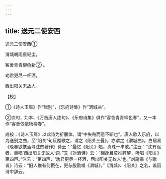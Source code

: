 ```yaml
---
---
---
```

title: 送元二使安西
---



送元二使安西①


渭城朝雨裛轻尘，

客舍青青柳色新② 。

劝君更尽一杯酒，

西出阳关无故人。

【校】

①《诗人玉屑》作“赠别”，《乐府诗集》作“渭城曲”。

②次句，刘本、《万首唐人绝句》、《乐府诗集》俱作“客舍青青柳色春”，又一本作“客舍依依杨柳春”。

成按：《诗人玉屑》以此诗为折腰体，谓“中失粘而意不断也”。唐人歌入乐府，以为送别之曲，至“阳关”句反覆歌之，谓之《阳关三叠》，亦谓之《渭城曲》。白居易《晚春欲携酒寻沈四著作》诗云：“最忆《阳关》唱，真珠一串歌。”注云：“沈有讴者，善唱‘西出阳关无故人’词。”又《对酒诗》云：“相逢且莫推辞醉，听唱《阳关》第四声。”注云：“第四声，‘劝君更尽一杯酒，西出阳关无故人’也。”刘禹锡《与歌者》诗云：“旧人惟有何戡在，更与殷勤唱《渭城》。”《渭城》、《阳关》之名，盖因诗中辞云。